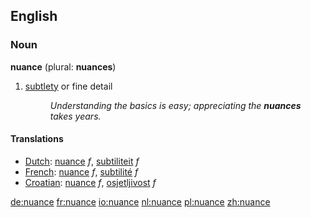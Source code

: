 ==English==

===Noun===
'''nuance''' (plural: '''nuances''')

# [[subtle]]ty or fine detail
#: ''Understanding the basics is easy; appreciating the '''nuances'''&nbsp; takes years.''

====Translations====
*[[Dutch]]: [[nuance]] ''f'', [[subtiliteit]] ''f''
*[[French]]: [[nuance]] ''f'', [[subtilité]] ''f''
*[[Croatian]]: [[nuance]] ''f'', [[osjetljivost]] ''f''

[[de:nuance]]
[[fr:nuance]]
[[io:nuance]]
[[nl:nuance]]
[[pl:nuance]]
[[zh:nuance]]
